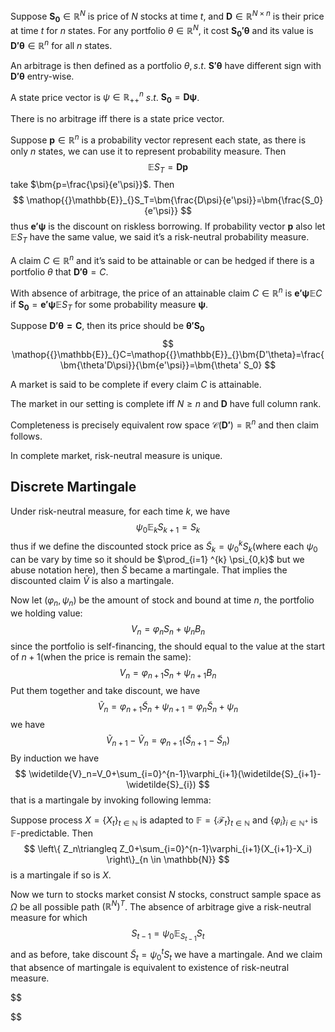 Suppose $\bm{S_0}\in \mathbb{R}^{N}$ is price of $N$ stocks at time $t$, and $\bm{D}\in \mathbb{R}^{N\times n}$ is their price at time $t$ for $n$ states. For any portfolio $\theta\in \mathbb{R}^{N}$, it cost $\bm{S_0'\theta}$ and its value is $\bm{D'\theta}\in \mathbb{R}^{n}$ for all $n$ states. 

An arbitrage is then defined as a portfolio $\theta, s.t.$ $\bm{S'\theta}$ have different sign with $\bm{D'\theta}$ entry-wise.

A state price vector is $\psi \in \mathbb{R}_{++}^{n}$ $s.t.$ $\bm{S_0}=\bm{D\psi}$.


::: {.theorem  name=""}

There is no arbitrage iff there is a state price vector.

:::

Suppose $\bm{p}\in \mathbb{R}^{n}$ is a probability vector represent each state, as there is only $n$ states, we can use it to represent probability measure. Then
$$
\mathop{{}\mathbb{E}}_{}S_T=\bm{Dp}
$$
take $\bm{p=\frac{\psi}{e'\psi}}$. Then
$$
\mathop{{}\mathbb{E}}_{}S_T=\bm{\frac{D\psi}{e'\psi}}=\bm{\frac{S_0}{e'\psi}}
$$
thus $\bm{e'\psi}$ is the discount on riskless borrowing. If probability vector $\bm{p}$ also let $\mathop{{}\mathbb{E}}_{}S_{T}$ have the same value, we said it's a risk-neutral probability measure.


A claim $C\in \mathbb{R}^{n}$ and it's said to be attainable or can be hedged if there is a portfolio $\theta$ that $\bm{D'\theta}=C$.


::: {.theorem  name=""}

With absence of arbitrage, the price of an attainable claim $C\in \mathbb{R}^{n}$ is $\bm{e'\psi}\mathop{{}\mathbb{E}}_{}C$ if $\bm{S_0}=\bm{e'\psi}\mathop{{}\mathbb{E}}_{}S_T$ for some probability measure $\bm{\psi}$.

:::


:::: {.proof}

Suppose $\bm{D'\theta=C}$, then its price should be $\bm{\theta'S_0}$
$$
\mathop{{}\mathbb{E}}_{}C=\mathop{{}\mathbb{E}}_{}\bm{D'\theta}=\frac{\bm{\theta'D\psi}}{\bm{e'\psi}}=\bm{\theta' S_0}
$$

::::

A market is said to be complete if every claim $C$ is attainable.

::: {.theorem  name=""}

The market in our setting is complete iff $N\ge n$ and $\bm{D}$ have full column rank.

:::


:::: {.proof}

Completeness is precisely equivalent row space $\mathcal{C}(\bm{D'})=\mathbb{R}^{n}$ and then claim follows.

::::

In complete market, risk-neutral measure is unique.

## Discrete Martingale

Under risk-neutral measure, for each time $k$, we have
$$
\psi_{0}\mathop{{}\mathbb{E}}_{k}{S}_{k+1}=S_{k}
$$
thus if we define the discounted stock price as $\widetilde{S}_{k}=\psi_0^{k} S_{k}$(where each $\psi_0$ can be vary by time so it should be $\prod_{i=1} ^{k} \psi_{0,k}$ but we abuse notation here), then $\widetilde{S}$ became a martingale. That implies the discounted claim $\widetilde{V}$ is also a martingale.

Now let $(\varphi_n,\psi_n)$ be the amount of stock and bound at time $n$, the portfolio we holding value:
$$
V_n=\varphi_{n}S_n+\psi_{n}B_n
$$
since the portfolio is self-financing, the should equal to the value at the start of $n+1$(when the price is remain the same):
$$
V_n=\varphi_{n+1}S_n+\psi_{n+1}B_n
$$
Put them together and take discount, we have
$$
\widetilde{V}_n=\varphi_{n+1}\widetilde{S}_{n}+\psi_{n+1}=\varphi_{n}\widetilde{S}_{n}+\psi_{n}
$$
we have
$$
\widetilde{V}_{n+1}-\widetilde{V}_n=\varphi_{n+1}(\widetilde{S}_{n+1}-\widetilde{S}_n)
$$
By induction we have
$$
\widetilde{V}_n=V_0+\sum_{i=0}^{n-1}\varphi_{i+1}(\widetilde{S}_{i+1}-\widetilde{S}_{i})
$$
that is a martingale by invoking following lemma:


::: {.lemma  name=""}

Suppose process $X=\left\{ X_{t} \right\}_{t\in \mathbb{N}}$ is adapted to $\mathbb{F}=\left\{ \mathcal{F}_t \right\}_{t \in \mathbb{N}}$ and $\left\{ \varphi_i \right\}_{i \in \mathbb{N^{+}}}$ is $\mathbb{F}$-predictable. Then
$$
\left\{ Z_n\triangleq Z_0+\sum_{i=0}^{n-1}\varphi_{i+1}(X_{i+1}-X_i) \right\}_{n \in \mathbb{N}}
$$
is a martingale if so is $X$.

:::

Now we turn to stocks market consist $N$ stocks, construct sample space as $\Omega$ be all possible path $(\mathbb{R}^{N})^{T}$. The absence of arbitrage give a risk-neutral measure for which
$$
S_{t-1}=\psi_{0}\mathop{{}\mathbb{E}}_{S_{t-1}}S_{t}
$$
and as before, take discount $\widetilde{S}_{t}=\psi_{0}^{t}S_{t}$ we have a martingale. And we claim that absence of martingale is equivalent to existence of risk-neutral measure.















$$

$$




<br>
<br>
<br>
<br>
<br>
<br>
<br>
<br>
<br>
<br>
<br>
<br>



